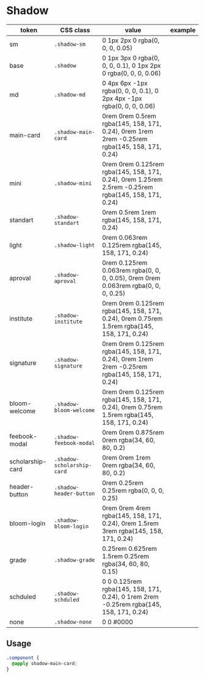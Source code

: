 
<Meta title='Design Tokens/Shadow' />

# Shadow

<table>
  <thead>
    <tr>
      <th>token</th>
      <th>CSS class</th>
      <th>value</th>
      <th>example</th>
    </tr>
  </thead>
  <tr>
    <td>sm</td>
    <td>
      <code>.shadow-sm</code>
    </td>
    <td>0 1px 2px 0 rgba(0, 0, 0, 0.05)</td>
    <td>
      <div class='p-4 bg-grey-200'>
        <div class='shadow-sm bg-white rounded-xl w-10 h-10'></div>
      </div>
    </td>
  </tr>
  <tr>
    <td>base</td>
    <td>
      <code>.shadow</code>
    </td>
    <td>0 1px 3px 0 rgba(0, 0, 0, 0.1), 0 1px 2px 0 rgba(0, 0, 0, 0.06)</td>
    <td>
      <div class='p-4 bg-grey-200'>
        <div class='shadow bg-white rounded-xl w-10 h-10'></div>
      </div>
    </td>
  </tr>
  <tr>
    <td>md</td>
    <td>
      <code>.shadow-md</code>
    </td>
    <td>0 4px 6px -1px rgba(0, 0, 0, 0.1), 0 2px 4px -1px rgba(0, 0, 0, 0.06)</td>
    <td>
      <div class='p-4 bg-grey-200'>
        <div tabIndex='0' class='shadow-md bg-white rounded-xl w-10 h-10'></div>
      </div>
    </td>
  </tr>
  <tr>
    <td>main-card</td>
    <td>
      <code>.shadow-main-card</code>
    </td>
    <td>0rem 0rem 0.5rem rgba(145, 158, 171, 0.24), 0rem 1rem 2rem -0.25rem rgba(145, 158, 171, 0.24)</td>
    <td>
      <div class='p-4 bg-grey-200'>
        <div tabIndex='0' class='shadow-main-card bg-white rounded-xl w-10 h-10'></div>
      </div>
    </td>
  </tr>
  <tr>
    <td>mini</td>
    <td>
      <code>.shadow-mini</code>
    </td>
    <td>0rem 0rem 0.125rem rgba(145, 158, 171, 0.24), 0rem 1.25rem 2.5rem -0.25rem rgba(145, 158, 171, 0.24)</td>
    <td>
      <div class='p-4 bg-grey-200'>
        <div tabIndex='0' class='shadow-mini bg-white rounded-xl w-10 h-10'></div>
      </div>
    </td>
  </tr>
  <tr>
    <td>standart</td>
    <td>
      <code>.shadow-standart</code>
    </td>
    <td>0rem 0.5rem 1rem rgba(145, 158, 171, 0.24)</td>
    <td>
      <div class='p-4 bg-grey-200'>
        <div tabIndex='0' class='shadow-standart bg-white rounded-xl w-10 h-10'></div>
      </div>
    </td>
  </tr>
  <tr>
    <td>light</td>
    <td>
      <code>.shadow-light</code>
    </td>
    <td>0rem 0.063rem 0.125rem rgba(145, 158, 171, 0.24)</td>
    <td>
      <div class='p-4 bg-grey-200'>
        <div tabIndex='0' class='shadow-light bg-white rounded-xl w-10 h-10'></div>
      </div>
    </td>
  </tr>
  <tr>
    <td>aproval</td>
    <td>
      <code>.shadow-aproval</code>
    </td>
    <td>0rem 0.125rem 0.063rem rgba(0, 0, 0, 0.05), 0rem 0rem 0.063rem rgba(0, 0, 0, 0.25)</td>
    <td>
      <div class='p-4 bg-grey-200'>
        <div tabIndex='0' class='shadow-aproval bg-white rounded-xl w-10 h-10'></div>
      </div>
    </td>
  </tr>
  <tr>
    <td>institute</td>
    <td>
      <code>.shadow-institute</code>
    </td>
    <td>0rem 0rem 0.125rem rgba(145, 158, 171, 0.24), 0rem 0.75rem 1.5rem rgba(145, 158, 171, 0.24)</td>
    <td>
      <div class='p-4 bg-grey-200'>
        <div tabIndex='0' class='shadow-institute bg-white rounded-xl w-10 h-10'></div>
      </div>
    </td>
  </tr>
  <tr>
    <td>signature</td>
    <td>
      <code>.shadow-signature</code>
    </td>
    <td>0rem 0rem 0.125rem rgba(145, 158, 171, 0.24), 0rem 1rem 2rem -0.25rem rgba(145, 158, 171, 0.24)</td>
    <td>
      <div class='p-4 bg-grey-200'>
        <div tabIndex='0' class='shadow-signature bg-white rounded-xl w-10 h-10'></div>
      </div>
    </td>
  </tr>
  <tr>
    <td>bloom-welcome</td>
    <td>
      <code>.shadow-bloom-welcome</code>
    </td>
    <td> 0rem 0rem 0.125rem rgba(145, 158, 171, 0.24), 0rem 0.75rem 1.5rem rgba(145, 158, 171, 0.24)</td>
    <td>
      <div class='p-4 bg-grey-200'>
        <div tabIndex='0' class='shadow-bloom-welcome bg-white rounded-xl w-10 h-10'></div>
      </div>
    </td>
  </tr>
  <tr>
    <td>feebook-modal</td>
    <td>
      <code>.shadow-feebook-modal</code>
    </td>
    <td>0rem 0rem 0.875rem 0rem rgba(34, 60, 80, 0.2)</td>
    <td>
      <div class='p-4 bg-grey-200'>
        <div tabIndex='0' class='shadow-feebook-modal bg-white rounded-xl w-10 h-10'></div>
      </div>
    </td>
  </tr>
  <tr>
    <td>scholarship-card</td>
    <td>
      <code>.shadow-scholarship-card</code>
    </td>
    <td>0rem 0rem 1rem 0rem rgba(34, 60, 80, 0.2)</td>
    <td>
      <div class='p-4 bg-grey-200'>
        <div tabIndex='0' class='shadow-scholarship-card bg-white rounded-xl w-10 h-10'></div>
      </div>
    </td>
  </tr>
  <tr>
    <td>header-button</td>
    <td>
      <code>.shadow-header-button</code>
    </td>
    <td>0rem 0.25rem 0.25rem rgba(0, 0, 0, 0.25)</td>
    <td>
      <div class='p-4 bg-grey-200'>
        <div tabIndex='0' class='shadow-header-button bg-white rounded-xl w-10 h-10'></div>
      </div>
    </td>
  </tr>
  <tr>
    <td>bloom-login</td>
    <td>
      <code>.shadow-bloom-login</code>
    </td>
    <td> 0rem 0rem 4rem rgba(145, 158, 171, 0.24), 0rem 1.5rem 3rem rgba(145, 158, 171, 0.24)</td>
    <td>
      <div class='p-4 bg-grey-200'>
        <div tabIndex='0' class='shadow-bloom-login bg-white rounded-xl w-10 h-10'></div>
      </div>
    </td>
  </tr>
  <tr>
    <td>grade</td>
    <td>
      <code>.shadow-grade</code>
    </td>
    <td> 0.25rem 0.625rem 1.5rem 0.25rem rgba(34, 60, 80, 0.15)</td>
    <td>
      <div class='p-4 bg-grey-200'>
        <div tabIndex='0' class='shadow-grade bg-white rounded-xl w-10 h-10'></div>
      </div>
    </td>
  </tr>
  <tr>
    <td>schduled</td>
    <td>
      <code>.shadow-schduled</code>
    </td>
    <td> 0 0 0.125rem rgba(145, 158, 171, 0.24), 0 1rem 2rem -0.25rem rgba(145, 158, 171, 0.24)</td>
    <td>
      <div class='p-4 bg-grey-200'>
        <div tabIndex='0' class='shadow-schduled bg-white rounded-xl w-10 h-10'></div>
      </div>
    </td>
  </tr>
  <tr>
    <td>none</td>
    <td>
      <code>.shadow-none</code>
    </td>
    <td>0 0 #0000</td>
    <td>
      <div class='p-4 bg-grey-200'>
        <div class='shadow-none bg-white rounded-xl w-10 h-10'></div>
      </div>
    </td>
  </tr>
</table>

## Usage

```css
.component {
  @apply shadow-main-card;
}
```

<Preview isExpanded>
  <div class='shadow-main-card bg-white rounded-xl w-10 h-10'></div>
</Preview>
